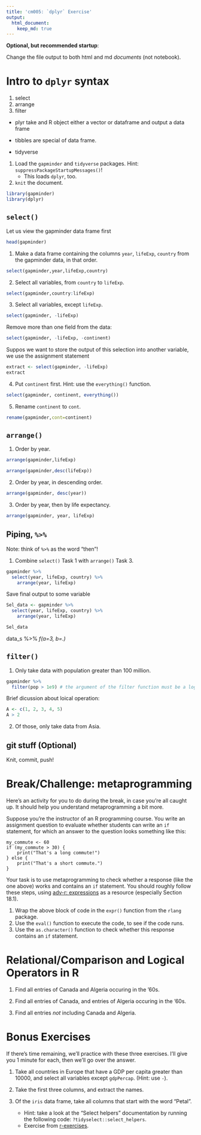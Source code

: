 ```yaml
---
title: 'cm005: `dplyr` Exercise'
output: 
  html_document:
    keep_md: true
---
```


**Optional, but recommended startup**:

Change the file output to both html and md _documents_ (not notebook).

# Intro to `dplyr` syntax
1. select 
2. arrange
3. filter


* plyr take and R object either a vector or dataframe and output a data frame

* tibbles are special of data frame.

* tidyverse

1. Load the `gapminder` and `tidyverse` packages. Hint: `suppressPackageStartupMessages()`!
    - This loads `dplyr`, too.
2. `knit` the document. 


```r
library(gapminder)
library(dplyr)
```


## `select()`
Let us view the gapminder data frame first

```r
head(gapminder)
```

1. Make a data frame containing the columns `year`, `lifeExp`, `country` from the gapminder data, in that order.

```r
select(gapminder,year,lifeExp,country)
```


2. Select all variables, from `country` to `lifeExp`. 

```r
select(gapminder,country:lifeExp)
```


3. Select all variables, except `lifeExp`.

```r
select(gapminder, -lifeExp)
```

Remove more than one field from the data:

```r
select(gapminder, -lifeExp, -continent)
```

Suppos we want to store the output of this selection into another variable, we use the assignment statement

```r
extract <- select(gapminder, -lifeExp)
extract
```


4. Put `continent` first. Hint: use the `everything()` function.

```r
select(gapminder, continent, everything())
```


5. Rename `continent` to `cont`.

```r
rename(gapminder,cont=continent)
```


## `arrange()`

1. Order by year.

```r
arrange(gapminder,lifeExp)
```


```r
arrange(gapminder,desc(lifeExp))
```

2. Order by year, in descending order.

```r
arrange(gapminder, desc(year))
```


3. Order by year, then by life expectancy.

```r
arrange(gapminder, year, lifeExp)
```

## Piping, `%>%`

Note: think of `%>%` as the word "then"!

1. Combine `select()` Task 1 with `arrange()` Task 3.


```r
gapminder %>%
  select(year, lifeExp, country) %>%
    arrange(year, lifeExp)
```


Save final output to some variable


```r
Sel_data <- gapminder %>%
  select(year, lifeExp, country) %>%
    arrange(year, lifeExp)

Sel_data
```
data_s %>%
*f(a=3, b=.)*


## `filter()`

1. Only take data with population greater than 100 million.

```r
gapminder %>%
  filter(pop > 1e9) # the argument of the filter function must be a logical operation
```

Brief dicussion about loical operation:

```r
A <- c(1, 2, 3, 4, 5)
A > 2
```


2. Of those, only take data from Asia.

## git stuff (Optional)

Knit, commit, push!

# Break/Challenge: metaprogramming

Here's an activity for you to do during the break, in case you're all caught up. It should help you understand metaprogramming a bit more.

Suppose you're the instructor of an R programming course. You write an assignment question to evaluate whether students can write an `if` statement, for which an answer to the question looks something like this:

```
my_commute <- 60
if (my_commute > 30) {
    print("That's a long commute!")
} else {
    print("That's a short commute.")
}
```

Your task is to use metaprogramming to check whether a response (like the one above) works and contains an `if` statement. You should roughly follow these steps, using [adv-r: expressions](https://adv-r.hadley.nz/expressions.html) as a resource (especially Section 18.1).

1. Wrap the above block of code in the `expr()` function from the `rlang` package.
2. Use the `eval()` function to execute the code, to see if the code runs.
3. Use the `as.character()` function to check whether this response contains an `if` statement.

# Relational/Comparison and Logical Operators in R

1. Find all entries of Canada and Algeria occuring in the '60s. 

2. Find all entries of Canada, and entries of Algeria occuring in the '60s. 
3. Find all entries _not_ including Canada and Algeria.

# Bonus Exercises

If there's time remaining, we'll practice with these three exercises. I'll give you 1 minute for each, then we'll go over the answer.

1. Take all countries in Europe that have a GDP per capita greater than 10000, and select all variables except `gdpPercap`. (Hint: use `-`).

2. Take the first three columns, and extract the names.

3. Of the `iris` data frame, take all columns that start with the word "Petal". 
    - Hint: take a look at the "Select helpers" documentation by running the following code: `?tidyselect::select_helpers`.
    - Exercise from [r-exercises](https://www.r-exercises.com/2017/10/19/dplyr-basic-functions-exercises/).
